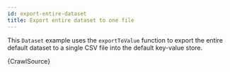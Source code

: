 ```yaml
---
id: export-entire-dataset
title: Export entire dataset to one file
---
```



This `Dataset` example uses the `exportToValue` function to export the entire default dataset to a single CSV file into the default key-value store.

<RunnableCodeBlock className="language-js" type="cheerio">
    {CrawlSource}
</RunnableCodeBlock>
